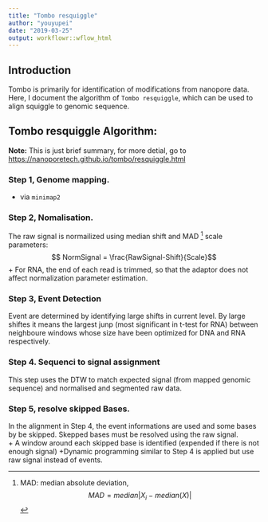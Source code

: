 ```yaml
---
title: "Tombo resquiggle"
author: "youyupei"
date: "2019-03-25"
output: workflowr::wflow_html
---
```


## Introduction

Tombo is primarily for identification of modifications from nanopore data. Here, I document the algorithm of `Tombo resquiggle`, which can be used to align squiggle to genomic sequence.

## Tombo resquiggle Algorithm:
**Note:** This is just brief summary, for more detial, go to [https://nanoporetech.github.io/tombo/resquiggle.html](https://nanoporetech.github.io/tombo/resquiggle.html)

### Step 1, Genome mapping.
  + via `minimap2`

### Step 2, Nomalisation.
  The raw signal is normailized using median shift and MAD [^1] scale parameters:
  $$ NormSignal = \frac{RawSignal-Shift}{Scale}$$
  + For RNA, the end of each read is trimmed, so that the adaptor does not affect normalization parameter estimation.

### Step 3, Event Detection
Event are determined by identifying large shifts in current level. By large shiftes it means the largest junp (most significant in t-test for RNA) between neighboure windows whose size have been optimized for DNA and RNA respectively. 

### Step 4. Sequenci to signal assignment
This step uses the DTW to match expected signal (from mapped genomic sequence) and normalised and segmented raw data.

### Step 5, resolve skipped Bases.

In the alignment in Step 4, the event informations are used and some bases by be skipped. Skepped bases must be resolved using the raw signal.  
  + A window around each skipped base is identified (expended if there is not enough signal)
  +Dynamic programming similar to Step 4 is applied but use raw signal instead of events.


[^1]:MAD: median absolute deviation, $$MAD = median \left |X_{i} - median(X) \right |$$
